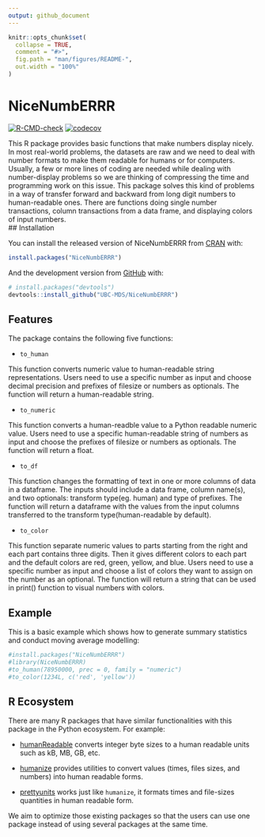 ```yaml
---
output: github_document
---
```


<!-- README.md is generated from README.Rmd. Please edit that file -->

```r
knitr::opts_chunk$set(
  collapse = TRUE,
  comment = "#>",
  fig.path = "man/figures/README-",
  out.width = "100%"
)
```

# NiceNumbERRR

<!-- badges: start -->
[![R-CMD-check](https://github.com/UBC-MDS/NiceNumbERRR/workflows/R-CMD-check/badge.svg)](https://github.com/UBC-MDS/NiceNumbERRR/actions)
[![codecov](https://codecov.io/gh/UBC-MDS/NiceNumbERRR/branch/master/graph/badge.svg?token=MF0J6UO2ST)](https://codecov.io/gh/UBC-MDS/NiceNumbERRR)
<!-- badges: end -->

This R package provides basic functions that make numbers display nicely. In most real-world problems, the datasets are raw and we need to deal with number formats to make them readable for humans or for computers. Usually, a few or more lines of coding are needed while dealing with number-display problems so we are thinking of compressing the time and programming work on this issue. This package solves this kind of problems in a way of transfer forward and backward from long digit numbers to human-readable ones. There are functions doing single number transactions, column transactions from a data frame, and displaying colors of input numbers.  
## Installation

You can install the released version of NiceNumbERRR from [CRAN](https://CRAN.R-project.org) with:

``` r
install.packages("NiceNumbERRR")
```

And the development version from [GitHub](https://github.com/) with:

``` r
# install.packages("devtools")
devtools::install_github("UBC-MDS/NiceNumbERRR")

```

## Features

The package contains the following five functions:


- `to_human`

This function converts numeric value to human-readable string representations. Users need to use a specific number as input and choose decimal precision and prefixes of filesize or numbers as optionals. The function will return a human-readable string.

- `to_numeric`

This function converts a human-readble value to a Python readable numeric value. Users need to use a specific human-readable string of numbers as input and choose the prefixes of filesize or numbers as optionals. The function will return a float.

- `to_df`

This function changes the formatting of text in one or more columns of data in a dataframe. The inputs should include a data frame, column name(s), and two optionals: transform type(eg. human) and type of prefixes. The function will return a dataframe with the values from the input columns transferred to the transform type(human-readable by default).

- `to_color`

This function separate numeric values to parts starting from the right and each part contains three digits. Then it gives different colors to each part and the default colors are red, green, yellow, and blue. Users need to use a specific number as input and choose a list of colors they want to assign on the number as an optional. The function will return a string that can be used in print() function to visual numbers with colors.



## Example

This is a basic example which shows how to generate summary statistics and conduct moving average modelling:

```r
#install.packages("NiceNumbERRR")
#library(NiceNumbERRR)
#to_human(78950000, prec = 0, family = "numeric") 
#to_color(1234L, c('red', 'yellow'))

```

## R Ecosystem

There are many R packages that have similar functionalities with this package in the Python ecosystem. For example:


- [humanReadable](https://www.rdocumentation.org/packages/gdata/versions/2.18.0/topics/humanReadable) converts integer byte sizes to a human readable units such as kB, MB, GB, etc.
- [humanize](https://github.com/gerrymanoim/humanize) provides utilities to convert values (times, files sizes, and numbers) into human readable forms.

- [prettyunits](https://github.com/r-lib/prettyunits) works just like `humanize`, it formats times and file-sizes quantities in human readable form.


We aim to optimize those existing packages so that the users can use one package instead of using several packages at the same time.


